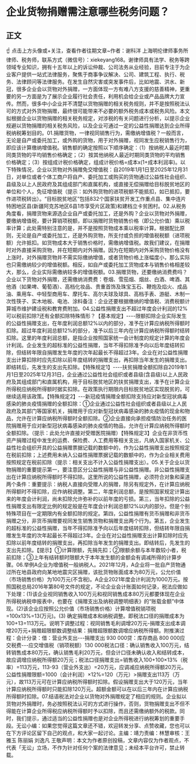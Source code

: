 # 企业货物捐赠需注意哪些税务问题？
## 正文
☝ 点击上方头像或+关注，查看作者往期文章~作者：谢科洋 上海明伦律师事务所律师、税务师，联系方式（微信号）：xiekeyang168。谢律师具有法学、税务等跨领域专业知识，拥有十五年以上的诉讼仲裁、公司法务从业经验，目前专注于为企业客户提供一站式法律服务，聚焦于商事争议解决、公司、建筑工程、执行、税务、法律顾问等法律服务。在发生自然灾害或突发事件后，比如地震、洪水、新冠，很多企业会以货物对外捐赠，一方面体现一方有难八方支援的慈善精神，更重要的另一方面是为了展示企业履行社会责任，利用机会给企业或产品品牌大力宣传。然而，很多中小企业并不清楚以货物捐赠的相关税务规则，并不是按照税法认可的方式对外货物捐赠，最终很可能带来不必要的额外税务成本或税务风险。本文拟根据企业以货物捐赠的相关税务规定，对涉税的有关问题进行分析，以提示企业规避以货物捐赠的相关税务风险，以及企业可通过一定的公益性捐赠达到企业所得税纳税筹划目的。01.捐赠货物，一律视同销售行为，需缴纳增值税？一般而言，无论是自产或委托加工，或外购的货物，用于对外捐赠，视同发生应税销售行为，即应该计算缴纳增值税。销售额的确定按照以下顺序确定：（1）按纳税人最近时期同类货物的平均销售价格确定；（2）按其他纳税人最近时期同类货物的平均销售价格确定；（3）按组成计税价格确定，组成计税价格=成本x(1+成本利润率)。以下特殊情况，企业以货物对外捐赠免交增值税：自2019年1月1日至2025年12月31日，对单位或者个体工商户将自产、委托加工或购买的货物通过公益性社会组织、县级及以上人民政府及其组成部门和直属机构，或直接无偿捐赠给目标脱贫地区的单位和个人，免征增值税（提示：如外购货物的进项税额不能抵扣，如已抵扣，要作进项税转出）。“目标脱贫地区”包括832个国家扶贫开发工作重点县、集中连片特困地区县(新疆阿克苏地区6县1市享受片区政策)和建档立卡贫困村。02.从税务角度看，捐赠货物来源选企业自产或委托加工，还是外购？企业以货物对外捐赠，要缴纳增值税，要计算销项税额，即以捐赠时货物销售价格（即公允价值）乘以税率计算；此处需特别注意的是，并不是按照货物成本乘以税率计算。根据配比原则，无论是自产或委托加工，还是外购货物，所支付或负担的增值税税额（进项税额）允许抵扣。如货物成本大于销售价格时，需缴纳增值税。故我们建议，在捐赠时对外直接采购货物，并在短期内对外捐赠。因为在短期内对外采购货物价格没有上涨时，对外捐赠货物并不需实际缴纳增值，或者货物价格上涨幅度小，那么实际也只需缴纳较少的增值税额。相反，如自产或委托加工货物成本与销售价格相差较大，那么，企业实际需缴纳较多的增值税额。03.捐赠货物，还要缴纳消费费吗？企业以下货物对外捐赠，还需缴纳消费费：卷烟、雪茄烟、烟丝、白酒、啤酒、其他酒（如果啤、葡萄酒）、高档化妆品、贵重首饰及珠宝玉石、鞭炮及焰火、成品油、乘用车、中轻型商用车、摩托车、高尔夫球及球具、高档手表、游艇、木制一次性筷子、实木地板、电池、涂料备注：企业还要根据缴纳的增值税、消费税额计算城市维护建设税和教育费附加。04.公益性捐赠支出不超过年度会计利润的12%可以税前扣除?还有全额扣除特殊情形？【基本规定】----限额扣除企业实际发生的公益性捐赠支出，在年度利润总额12%以内的部分，准予在计算应纳税所得额时扣除。超过年度利润总额12%的部分，准予以后三年内在计算应纳税所得额时结转扣除。这里的年度利润总额，是指企业按照国家统一会计制度的规定计算的年度会计利润。企业发生的超标准的公益性捐赠，当年不得扣除准予向以后年度结转扣除，但结转年限自捐赠发生年度的次年起最长不得超过3年。企业在对公益性捐赠支出计算扣除时应先扣除以前年度结转的捐赠支出，再扣除当年发生的捐赠支出。即结转后，先发生的支出先扣除。【特殊规定1】----扶贫捐赠全额扣除自2019年1月1日至2025年12月31日，企业通过公益性社会组织或者县级(含县级)以上人民政府及其组成部门和直属机构，用于目标脱贫地区的扶贫捐赠支出，准予在计算企业所得税应纳税所得额时据实扣除。在政策执行期限内目标脱贫地区实现脱贫的，可继续适用该政策。【特殊规定2】---新冠疫情捐赠全额扣除支持应对新型冠状病毒感染的肺炎疫情捐赠的全额扣除：①企业通过公益性社会组织或者县级以上人民政府及其部门等国家机关，捐赠用于应对新型冠状病毒感染的肺炎疫情的现金和物品，允许在计算应纳税所得额时全额扣除。②企业直接向承担疫情防治任务的医院捐赠用于应对新型冠状病毒感染的肺炎疫情的物品，允许在计算应纳税所得额时全额扣除。（提示：此处允许直接对受赠医院捐赠）【特殊规定3】企业在非货币性资产捐赠过程中发生的运费、保险费、人工费用等相关支出，凡纳入国家机关、公益性社会组织开具的公益捐赠票据记载的数额中的，作为公益性捐赠支出按照规定在税前扣除；上述费用未纳入公益性捐赠票据记载的数额中的，作为企业相关费用按照规定在税前扣除（提示：相关支出不计入公益性捐赠支出）。05.关于企业以货物捐赠的重要提示第一，要注意区分公益性捐赠与非公益性捐赠。非公益性捐赠支出在计算应纳税所得额时不得扣除。这里所说的公益性捐赠，必须符合对象和渠道两个条件：重要提示：纳税人直接向受赠人的捐赠，除另有规定外，在计算应纳税所得额时不得扣除，应作纳税调整。第二，年度利润总额，是按照国家规定计算出来的年度会计利润，尚未扣除允许弥补的以前年度的亏损。第三，当年扣除的公益性捐赠支出有限定比例的规定般是在年度会计利润总额12%以内的部分。但是个别特殊项目在一定期限内有全额扣除的规定。第四，公益性捐赠有货币捐赠和非货币捐赠之分，非货币捐赠要视同发生销售货物和捐赠支出两个行为。第五，企业发生的超标准的公益性捐赠，当年不得扣除准予向以后年度结转扣除，但结转年限自捐赠发生年度的次年起最长不得超过3年。企业在对公益性捐赠支出计算扣除时应先扣除以前年度结转的捐赠支出，再扣除当年发生的捐赠支出。即结转后，先发生的支出先扣除。【提示】①计算限额，先捐先扣；②限额余额与本年数较小者，税前扣除；③上年有结转额时限额大于本年发生额的金额会有调减所得的计算步骤。06.举例A企业为增值税一般纳税人。2021年12月，A企业将一批自产货物通过所在地县政府向某地地震灾区捐赠，该批货物账面成本为80万元，公允价值（市场销售价格）为100万元(不含税)。A企业2021年度会计利润为1000万元。按照国税总局2016年第80号文件的规定，不论企业会计账面如何记录，税法应做如下处理：(1)该企业视同销售收入100万元和视同销售成本80万元都要体现在企业所得税纳税申报表中，也要在《捐赠支出及纳税调整明细表》的“账载金额”中体现。(2)该企业应按照公允价值（市场销售价格）计算增值税销项税=100x13%=13(万元)。(3) 确定捐赠成本和纳税调整。即税法口径的捐赠成本为100+13=113万元。说明下调整过程：视同销售毛利调增20万元-捐赠支出成本调增20万元+捐赠超限额数调整结果：捐赠超限额数调增应纳税所得额。附推演过程：会计分录：借：营业外支出---捐赠支出 930 000贷：库存商品 800 000应交税费---应交增值税（销项税额）130 000税法口径：确认销售收入100万元，结转销售成本80万元，确认销售毛利20万元，但会计口径未确认收入和结转成本，故应调增应纳税所得额20万元；税法口径捐赠支出=销售收入100+100×13%（税率）=113万元，113-93（营业外支出）=20万元，应调减应纳税所得额20万元。公益性捐赠限额=1000（会计利润）×12%=120（万元）>捐赠支出113万（万元），故113万元可在计算应纳税所得额时扣除。假设捐赠支出大于120万元，当年计算应纳税所得额时只能扣除120万元。超额金额可以在以后三年内在计算应纳税所得额时扣除。07.结语税法对企业以货物对外捐赠规定了相应的规则。企业拟以货物对外捐赠时，务必按照税法认可的方式进行操作，否则，货物捐赠支出不但不得能在计算企业所得税应纳税所得额时予以扣除，而且还需缴纳额外的税款。同时，我们提示，通过适当的公益性捐赠也是对企业所得税进行纳税筹划的重要手段。无讼小编：如果您觉得这篇文章还不错，欢迎转发分享、点赞收藏，您也可以在下方评论区留下自己的观点，和大家一起讨论。主编：靖力责编：林慧审核：王雅玉 陈丽娟 刘逸凡 王敬声明：本文为作者原创投稿，文章内容仅为作者观点，不代表「无讼」立场，不作为针对任何个案的法律意见；未经本平台许可，禁止转载。